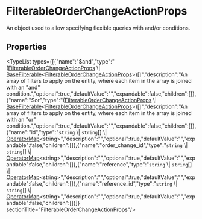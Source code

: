 
# FilterableOrderChangeActionProps

An object used to allow specifying flexible queries with and/or conditions.

## Properties

<TypeList types={[{"name":"$and","type":"([FilterableOrderChangeActionProps](types.OrderTypes.FilterableOrderChangeActionProps.mdx) \\| [BaseFilterable](../../DAL/interfaces/types.DAL.BaseFilterable.mdx)&#60;[FilterableOrderChangeActionProps](types.OrderTypes.FilterableOrderChangeActionProps.mdx)&#62;)[]","description":"An array of filters to apply on the entity, where each item in the array is joined with an \"and\" condition.","optional":true,"defaultValue":"","expandable":false,"children":[]},{"name":"$or","type":"([FilterableOrderChangeActionProps](types.OrderTypes.FilterableOrderChangeActionProps.mdx) \\| [BaseFilterable](../../DAL/interfaces/types.DAL.BaseFilterable.mdx)&#60;[FilterableOrderChangeActionProps](types.OrderTypes.FilterableOrderChangeActionProps.mdx)&#62;)[]","description":"An array of filters to apply on the entity, where each item in the array is joined with an \"or\" condition.","optional":true,"defaultValue":"","expandable":false,"children":[]},{"name":"id","type":"`string` \\| `string`[] \\| [OperatorMap](../../DAL/types/types.DAL.OperatorMap.mdx)&#60;string&#62;","description":"","optional":true,"defaultValue":"","expandable":false,"children":[]},{"name":"order_change_id","type":"`string` \\| `string`[] \\| [OperatorMap](../../DAL/types/types.DAL.OperatorMap.mdx)&#60;string&#62;","description":"","optional":true,"defaultValue":"","expandable":false,"children":[]},{"name":"reference","type":"`string` \\| `string`[] \\| [OperatorMap](../../DAL/types/types.DAL.OperatorMap.mdx)&#60;string&#62;","description":"","optional":true,"defaultValue":"","expandable":false,"children":[]},{"name":"reference_id","type":"`string` \\| `string`[] \\| [OperatorMap](../../DAL/types/types.DAL.OperatorMap.mdx)&#60;string&#62;","description":"","optional":true,"defaultValue":"","expandable":false,"children":[]}]}  sectionTitle="FilterableOrderChangeActionProps"/>
